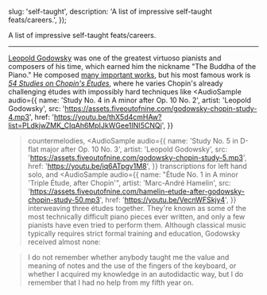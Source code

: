 


  slug: 'self-taught',
  description: 'A list of impressive self-taught feats/careers.',
});

<BlogHeader slug="self-taught" />

A list of impressive self-taught feats/careers.

---

[Leopold Godowsky](https://en.wikipedia.org/wiki/Leopold_Godowsky) was one of the greatest virtuoso pianists and composers of his time, which earned him the nickname "The Buddha of the Piano."
He composed [many important works](https://imslp.org/wiki/List_of_works_by_Leopold_Godowsky), but his most famous work is [_54 Studies on Chopin's Études_](https://en.wikipedia.org/wiki/Studies_on_Chopin%27s_%C3%89tudes), where he varies Chopin's already challenging études with impossibly hard techniques like
<AudioSample
  audio={{
    name: 'Study No. 4 in A minor after Op. 10 No. 2',
    artist: 'Leopold Godowsky',
    src: 'https://assets.fiveoutofnine.com/godowsky-chopin-study-4.mp3',
    href: 'https://youtu.be/thX5d4cmHAw?list=PLdkjwZMK_CIqAh6MpIJkWGee1INI5CNQi',
  }}
>countermelodies</AudioSample>,
<AudioSample
  audio={{
    name: 'Study No. 5 in D-flat major after Op. 10 No. 3',
    artist: 'Leopold Godowsky',
    src: 'https://assets.fiveoutofnine.com/godowsky-chopin-study-5.mp3',
    href: 'https://youtu.be/iq6ATpgv1M8',
  }}
>transcriptions for left hand solo</AudioSample>, and
<AudioSample
  audio={{
    name: "Étude No. 1 in A minor 'Triple Étude, after Chopin'",
    artist: 'Marc-André Hamelin',
    src: 'https://assets.fiveoutofnine.com/hamelin-etude-after-godowsky-chopin-study-50.mp3',
    href: 'https://youtu.be/VecnWFSkjy4',
  }}
>interweaving three études together</AudioSample>.
They're known as some of the most technically difficult piano pieces ever written, and only a few pianists have even tried to perform them. Although classical music typically requires strict formal training and education, Godowsky received almost none:

<Blockquote source={{ label: 'Leopold Godowsky in "Retrospect"', url: 'https://godowsky.com/godowsky' }}>
  I do not remember whether anybody taught me the value and meaning of notes and the use of the fingers of the keyboard, or whether I acquired my knowledge in an autodidactic way, but I do remember that I had no help from my fifth year on.
</Blockquote>
